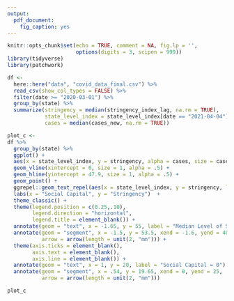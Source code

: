 ```yaml
---
output: 
  pdf_document:
    fig_caption: yes
---
```


```r
knitr::opts_chunk$set(echo = TRUE, comment = NA, fig.lp = '',
                      options(digits = 3, scipen = 999))
library(tidyverse)
library(patchwork)
```

```r
df <- 
  here::here("data", "covid_data_final.csv") %>% 
  read_csv(show_col_types = FALSE) %>% 
  filter(date >= "2020-03-01") %>% 
  group_by(state) %>% 
  summarize(stringency = median(stringency_index_lag, na.rm = TRUE),
            state_level_index = state_level_index[date == "2021-04-04"],
            cases = median(cases_new, na.rm = TRUE))
```


```r
plot_c <-
df %>% 
  group_by(state) %>% 
  ggplot() + 
  aes(x = state_level_index, y = stringency, alpha = cases, size = cases, label = state) + 
  geom_vline(xintercept = 0, size = 1, alpha = .5) +
  geom_hline(yintercept = 47.9, size = 1, alpha = .5) +
  geom_point() +
  ggrepel::geom_text_repel(aes(x = state_level_index, y = stringency, label = state), size = 3, alpha = .5) + 
  labs(x = "Social Capital", y = "Stringency")  +
  theme_classic() +
  theme(legend.position = c(0.25,.10), 
        legend.direction = "horizontal", 
        legend.title = element_blank()) +
  annotate(geom = "text", x = -1.65, y = 55, label = "Median Level of Stringency") +
  annotate(geom = "segment", x = -1.5, y = 53.5, xend = -1.6, yend = 48,
           arrow = arrow(length = unit(2, "mm"))) + 
  theme(axis.ticks = element_blank(),
        axis.text = element_blank(),
        axis.line = element_blank()) +
  annotate(geom = "text", x = 1, y = 20, label = "Social Capital = 0") +
  annotate(geom = "segment", x = .54, y = 19.65, xend = 0, yend = 25,
           arrow = arrow(length = unit(2, "mm")))
```


```r
plot_c
```


